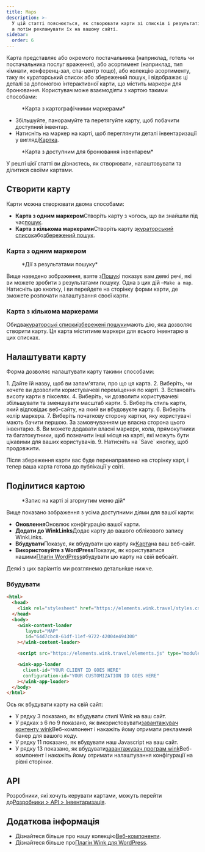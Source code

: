 ```yaml
---
title: Maps
description: >-
  У цій статті пояснюється, як створювати карти зі списків і результатів пошуку,
  а потім рекламувати їх на вашому сайті.
sidebar:
  order: 6
---
```


Карта представляє або окремого постачальника (наприклад, готель чи постачальника послуг враження), або асортимент (наприклад, тип кімнати, конференц-зал, спа-центр тощо), або колекцію асортименту, таку як кураторський список або збережений пошук, і відображає ці деталі за допомогою інтерактивної карти, що містить маркери для бронювання.
Користувач може взаємодіяти з картою такими способами:

<figure>
  <CloudinaryImage width="700" height="393" resize="scale" quality="best" alt="Карта з маркерами" src="academy/map-example" errorImage="noimage_opaque_nyrtl0.png" />

  <figcaption>*Карта з картографічними маркерами*</figcaption>
</figure>


* Збільшуйте, панорамуйте та перетягуйте карту, щоб побачити доступний інвентар.
* Натисніть на маркер на карті, щоб переглянути деталі інвентаризації у вигляді[Картка](/studio/cards).

<figure>
  <CloudinaryImage width="700" height="568" resize="scale" quality="best" alt="Карта з відкритою карткою" src="academy/map-example-card" errorImage="noimage_opaque_nyrtl0.png" />

  <figcaption>*Карта з доступним для бронювання інвентарем*</figcaption>
</figure>


У решті цієї статті ви дізнаєтесь, як створювати, налаштовувати та ділитися своїми картами.

## Створити карту

Карти можна створювати двома способами:

* **Карта з одним маркером**Створіть карту з чогось, що ви знайшли під час[пошук](/studio/search).
* **Карта з кількома маркерами**Створіть карту з[кураторський список](/studio/curated-lists)або[збережений пошук](/studio/saved-searches).

### Карта з одним маркером

<figure>
  <CloudinaryImage width="350" height="238" resize="scale" quality="best" alt="Дії" src="academy/inventory-actions" errorImage="noimage_opaque_nyrtl0.png" />

  <figcaption>*Дії з результатами пошуку*</figcaption>
</figure>


Вище наведено зображення, взяте з[Пошук](/studio/search)і показує вам деякі речі, які ви можете зробити з результатами пошуку. Одна з цих дій –`Make a map`.
Натисніть цю кнопку, і ви перейдете на сторінку форми карти, де зможете розпочати налаштування своєї карти.

### Карта з кількома маркерами

Обидва[кураторські списки](/studio/curated-lists#list-actions)і[збережені пошуки](/studio/saved-searches#list-actions)мають дію, яка дозволяє створити карту. Ця карта міститиме маркери для всього інвентарю в цих списках.

## Налаштувати карту

Форма дозволяє налаштувати карту такими способами:

<Steps>
  1. Дайте їй назву, щоб ви запам'ятали, про що ця карта.
  2. Виберіть, чи хочете ви дозволити користувачеві переміщення по карті.
  3. Встановіть висоту карти в пікселях.
  4. Виберіть, чи дозволити користувачеві збільшувати та зменшувати масштаб карти.
  5. Виберіть стиль карти, який відповідає веб-сайту, на який ви вбудовуєте карту.
  6. Виберіть колір маркера.
  7. Виберіть початкову сторону картки, яку користувачі мають бачити першою. За замовчуванням це власна сторона цього інвентарю.
  8. Ви можете додавати власні маркери, кола, прямокутники та багатокутники, щоб позначити інші місця на карті, які можуть бути цікавими для ваших користувачів.
  9. Натисніть на `Save` кнопку, щоб продовжити.
</Steps>


Після збереження карти вас буде перенаправлено на сторінку карт, і тепер ваша карта готова до публікації у світі.

## Поділитися картою

<figure>
  <CloudinaryImage width="350" height="946" resize="scale" quality="best" alt="Карта" src="academy/map" errorImage="noimage_opaque_nyrtl0.png" />

  <figcaption>*Запис на карті зі згорнутим меню дій*</figcaption>
</figure>


Вище показано зображення з усіма доступними діями для вашої карти:

* **Оновлення**Оновлює конфігурацію вашої карти.
* **Додати до WinkLinks**Додає карту до вашого облікового запису WinkLinks.
* **Вбудувати**Показує, як вбудувати цю карту як[Карта](/developers/web-components/#content-loader)на ваш веб-сайт.
* **Використовуйте з WordPress**Показує, як користуватися нашими[Плагін WordPress](/developers/wordpress)вбудувати цю карту на свій вебсайт.

Деякі з цих варіантів ми розглянемо детальніше нижче.

### Вбудувати

```html {3, 6-9, 11, 13-16}
<html>
  <head>
    <link rel="stylesheet" href="https://elements.wink.travel/styles.css"></link>
  </head>
  <body>
    <wink-content-loader
       layout="MAP"
       id="64d7cbc8-61df-11ef-9722-42004e494300"
    ></wink-content-loader>

    <script src="https://elements.wink.travel/elements.js" type="module" defer></script>

    <wink-app-loader
      client-id="YOUR CLIENT ID GOES HERE"
      configuration-id="YOUR CUSTOMIZATION ID GOES HERE"
    ></wink-app-loader>
  </body>
</html>
```

Ось як вбудувати карту на свій сайт:

* У рядку 3 показано, як вбудувати стилі Wink на ваш сайт.
* У рядках з 6 по 9 показано, як використовувати[завантажувач контенту wink](/developers/web-components/#content-loader)Веб-компонент і накажіть йому отримати рекламний банер для вашого коду.
* У рядку 11 показано, як вбудувати наш Javascript на ваш сайт.
* У рядку 13 показано, як вбудувати[завантажувач програм wink](/developers/web-components/#application-loader)Веб-компонент і накажіть йому отримати налаштування конфігурації на рівні сторінки.

## API

Розробники, які хочуть керувати картами, можуть перейти до[Розробники > API > Інвентаризація](/developers/apis/#inventory-api).

## Додаткова інформація

* Дізнайтеся більше про нашу колекцію[Веб-компоненти](/developers/web-components).
* Дізнайтеся більше про[Плагін Wink для WordPress](/developers/wordpress).

